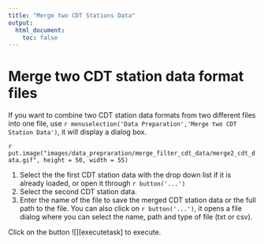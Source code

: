 ```yaml
---
title: "Merge two CDT Stations Data"
output:
  html_document:
    toc: false
---
```


# Merge two CDT station data format files

If you want to combine two CDT station data formats from two different files into one file, use `r menuselection('Data Preparation','Merge two CDT Station Data')`, it will display a dialog box.

`r put.image("images/data_prepraration/merge_filter_cdt_data/merge2_cdt_data.gif", height = 50, width = 55)`

1. Select the the first CDT station data with the drop down list if it is already loaded, or open it through `r button('...')`
2. Select the second CDT station data.
3. Enter the name of the file to save the merged CDT station data or the full path to the file. You can also click on `r button('...')`, it opens a file dialog where you can select the name, path and type of file (txt or csv).

Click on the button ![][executetask] to execute. 
